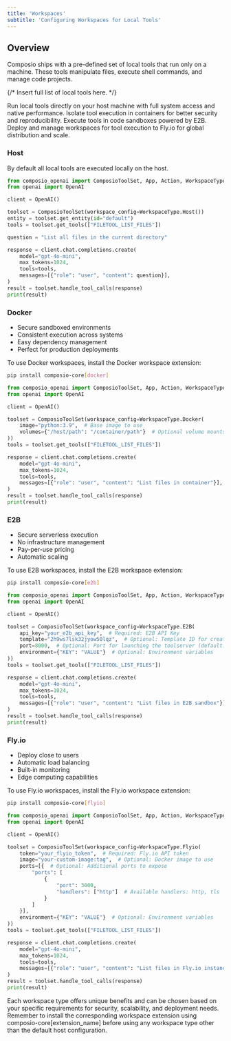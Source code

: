 ```yaml
---
title: 'Workspaces'
subtitle: 'Configuring Workspaces for Local Tools'
---
```


## Overview
Composio ships with a pre-defined set of local tools that run only on a machine. These tools manipulate files, execute shell commands, and manage code projects.

{/* Insert full list of local tools here.  */}

<Card title="Host Workspace" icon="server" href="#host">
  Run local tools directly on your host machine with full system access and native performance.
</Card>

<Card title="Docker Workspace" icon="whale" href="#docker">
  Isolate tool execution in containers for better security and reproducibility.
</Card>

<Card title="E2B Workspace" icon="cloud" href="#workspacee2b">
  Execute tools in code sandboxes powered by E2B.
</Card>

<Card title="Fly.io Workspace" icon="plane" href="#flyio">
  Deploy and manage workspaces for tool execution to Fly.io for global distribution and scale.
</Card>

### Host
By default all local tools are executed locally on the host.

```python focus {6-9} Lists out the files in current directory
from composio_openai import ComposioToolSet, App, Action, WorkspaceType
from openai import OpenAI

client = OpenAI()

toolset = ComposioToolSet(workspace_config=WorkspaceType.Host())
entity = toolset.get_entity(id="default")
tools = toolset.get_tools(["FILETOOL_LIST_FILES"])

question = "List all files in the current directory"

response = client.chat.completions.create(
    model="gpt-4o-mini",
    max_tokens=1024,
    tools=tools,
    messages=[{"role": "user", "content": question}],
)
result = toolset.handle_tool_calls(response)
print(result)
```

### Docker
- Secure sandboxed environments
- Consistent execution across systems
- Easy dependency management
- Perfect for production deployments

To use Docker workspaces, install the Docker workspace extension:
```bash
pip install composio-core[docker]
```

```python focus {6-9}
from composio_openai import ComposioToolSet, App, Action, WorkspaceType
from openai import OpenAI

client = OpenAI()

toolset = ComposioToolSet(workspace_config=WorkspaceType.Docker(
    image="python:3.9",  # Base image to use
    volumes={"/host/path": "/container/path"}  # Optional volume mounts
))
tools = toolset.get_tools(["FILETOOL_LIST_FILES"])

response = client.chat.completions.create(
    model="gpt-4o-mini",
    max_tokens=1024,
    tools=tools,
    messages=[{"role": "user", "content": "List files in container"}],
)
result = toolset.handle_tool_calls(response)
print(result)
```

### E2B
- Secure serverless execution
- No infrastructure management
- Pay-per-use pricing
- Automatic scaling

To use E2B workspaces, install the E2B workspace extension:
```bash
pip install composio-core[e2b]
```

```python focus {6-11}
from composio_openai import ComposioToolSet, App, Action, WorkspaceType
from openai import OpenAI

client = OpenAI()

toolset = ComposioToolSet(workspace_config=WorkspaceType.E2B(
    api_key="your_e2b_api_key",  # Required: E2B API Key
    template="2h9ws7lsk32jyow50lqz",  # Optional: Template ID for creating the sandbox
    port=8000,  # Optional: Port for launching the toolserver (default: 8000)
    environment={"KEY": "VALUE"}  # Optional: Environment variables
))
tools = toolset.get_tools(["FILETOOL_LIST_FILES"])

response = client.chat.completions.create(
    model="gpt-4o-mini",
    max_tokens=1024,
    tools=tools,
    messages=[{"role": "user", "content": "List files in E2B sandbox"}],
)
result = toolset.handle_tool_calls(response)
print(result)
```

### Fly.io
- Deploy close to users
- Automatic load balancing
- Built-in monitoring
- Edge computing capabilities

To use Fly.io workspaces, install the Fly.io workspace extension:
```bash
pip install composio-core[flyio]
```

```python focus {6-17}
from composio_openai import ComposioToolSet, App, Action, WorkspaceType
from openai import OpenAI

client = OpenAI()

toolset = ComposioToolSet(workspace_config=WorkspaceType.Flyio(
    token="your_flyio_token",  # Required: Fly.io API token
    image="your-custom-image:tag",  # Optional: Docker image to use
    ports=[{  # Optional: Additional ports to expose
        "ports": [
            {
                "port": 3000,
                "handlers": ["http"]  # Available handlers: http, tls
            }
        ]
    }],
    environment={"KEY": "VALUE"}  # Optional: Environment variables
))
tools = toolset.get_tools(["FILETOOL_LIST_FILES"])

response = client.chat.completions.create(
    model="gpt-4o-mini",
    max_tokens=1024,
    tools=tools,
    messages=[{"role": "user", "content": "List files in Fly.io instance"}],
)
result = toolset.handle_tool_calls(response)
print(result)
```

Each workspace type offers unique benefits and can be chosen based on your specific requirements for security, scalability, and deployment needs. Remember to install the corresponding workspace extension using composio-core[extension_name] before using any workspace type other than the default host configuration.